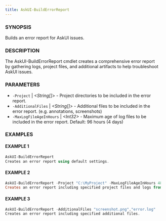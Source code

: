 ```yaml
---
title: AskUI-BuildErrorReport
---
```



### SYNOPSIS

Builds an error report for AskUI issues.

### DESCRIPTION

The AskUI-BuildErrorReport cmdlet creates a comprehensive error report by gathering logs, 
project files, and additional artifacts to help troubleshoot AskUI issues.

### PARAMETERS

- `-Project` | _&lt;String[]&gt;_ - Project directories to be included in the error report. 
- `-AdditionalFiles` | _&lt;String[]&gt;_ - Additional files to be included in the error report. (e.g. annotations, screenshots) 
- `-MaxLogFileAgeInHours` | _&lt;Int32&gt;_ - Maximum age of log files to be included in the error report.
Default: 96 hours (4 days)

### EXAMPLES

#### EXAMPLE 1

```powershell
AskUI-BuildErrorReport
Creates an error report using default settings.
```
 
#### EXAMPLE 2

```powershell
AskUI-BuildErrorReport -Project "C:\MyProject" -MaxLogFileAgeInHours 48
Creates an error report including specified project files and logs from last 48 hours.
```
 
#### EXAMPLE 3

```powershell
AskUI-BuildErrorReport -AdditionalFiles "screenshot.png","error.log" 
Creates an error report including specified additional files.
```

